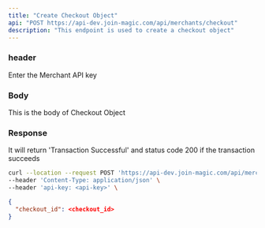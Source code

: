 ```yaml
---
title: "Create Checkout Object"
api: "POST https://api-dev.join-magic.com/api/merchants/checkout"
description: "This endpoint is used to create a checkout object"
---
```


### header
<ParamField header="api-key" type="string">
  Enter the Merchant API key
</ParamField>

### Body

<ParamField body="data" type="string">
  This is the body of Checkout Object
</ParamField>


### Response

<ResponseField name="success" type="number">
  It will return 'Transaction Successful' and status code 200 if the transaction succeeds
</ResponseField>

<RequestExample>

```bash Example Request
curl --location --request POST 'https://api-dev.join-magic.com/api/merchants/checkout' \
--header 'Content-Type: application/json' \
--header 'api-key: <api-key>' \
```

</RequestExample>

<ResponseExample>

```json Response
{
  "checkout_id": <checkout_id>
}
```

</ResponseExample>
